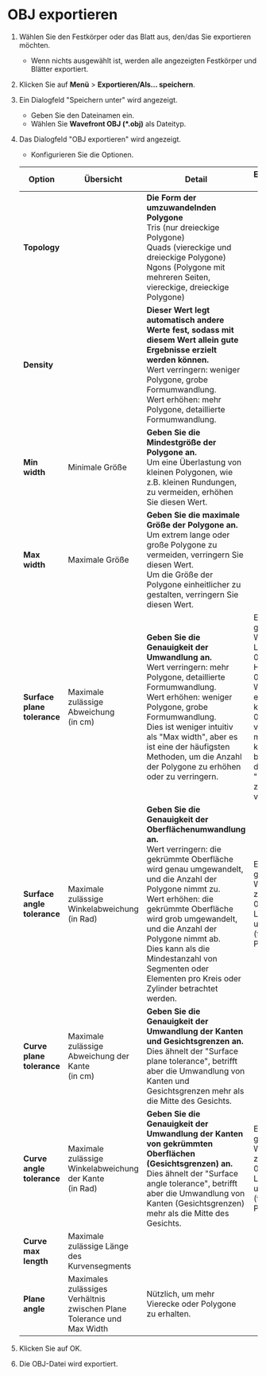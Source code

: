 # OBJ exportieren

1. Wählen Sie den Festkörper oder das Blatt aus, den/das Sie exportieren möchten.
   - Wenn nichts ausgewählt ist, werden alle angezeigten Festkörper und Blätter exportiert.
2. Klicken Sie auf **Menü** > **Exportieren/Als... speichern**.
3. Ein Dialogfeld "Speichern unter" wird angezeigt.
   - Geben Sie den Dateinamen ein.
   - Wählen Sie **Wavefront OBJ (*.obj)** als Dateityp.
4. Das Dialogfeld "OBJ exportieren" wird angezeigt.
   - Konfigurieren Sie die Optionen.

   | Option | Übersicht | Detail | Empfohlener Wert |
   | ------- | ------- |------- |------- |
   | **Topology** |  | **Die Form der umzuwandelnden Polygone** <br /> Tris (nur dreieckige Polygone) <br /> Quads (viereckige und dreieckige Polygone) <br /> Ngons (Polygone mit mehreren Seiten, viereckige, dreieckige Polygone)||
   |**Density** |  | **Dieser Wert legt automatisch andere Werte fest, sodass mit diesem Wert allein gute Ergebnisse erzielt werden können.** <br /> Wert verringern: weniger Polygone, grobe Formumwandlung.<br /> Wert erhöhen: mehr Polygone, detaillierte Formumwandlung.||
   |**Min width** | Minimale Größe | **Geben Sie die Mindestgröße der Polygone an.** <br /> Um eine Überlastung von kleinen Polygonen, wie z.B. kleinen Rundungen, zu vermeiden, erhöhen Sie diesen Wert. |
   |**Max width** | Maximale Größe | **Geben Sie die maximale Größe der Polygone an.** <br /> Um extrem lange oder große Polygone zu vermeiden, verringern Sie diesen Wert. <br /> Um die Größe der Polygone einheitlicher zu gestalten, verringern Sie diesen Wert. |
   |**Surface plane tolerance** | Maximale zulässige Abweichung <br /> (in cm) | **Geben Sie die Genauigkeit der Umwandlung an.** <br /> Wert verringern: mehr Polygone, detaillierte Formumwandlung.<br /> Wert erhöhen: weniger Polygone, grobe Formumwandlung. <br /> Dies ist weniger intuitiv als "Max width", aber es ist eine der häufigsten Methoden, um die Anzahl der Polygone zu erhöhen oder zu verringern. | Ein geeigneter Wert für Low-Poly ist 0,01 und für High-Poly 0,0001. <br /> Wenn Sie einen Wert kleiner als 0,001 verwenden möchten, könnte es besser sein, den Wert "Max width" zu verringern. |
   |**Surface angle tolerance** | Maximale zulässige Winkelabweichung <br /> (in Rad) | **Geben Sie die Genauigkeit der Oberflächenumwandlung an.** <br /> Wert verringern: die gekrümmte Oberfläche wird genau umgewandelt, und die Anzahl der Polygone nimmt zu.<br /> Wert erhöhen: die gekrümmte Oberfläche wird grob umgewandelt, und die Anzahl der Polygone nimmt ab.<br /> Dies kann als die Mindestanzahl von Segmenten oder Elementen pro Kreis oder Zylinder betrachtet werden. | Ein geeigneter Wert liegt zwischen 0,35 (für Low-Poly) und 0,15 (für High-Poly). |
   |**Curve plane tolerance** | Maximale zulässige Abweichung der Kante <br /> (in cm) | **Geben Sie die Genauigkeit der Umwandlung der Kanten und Gesichtsgrenzen an.** <br /> Dies ähnelt der "Surface plane tolerance", betrifft aber die Umwandlung von Kanten und Gesichtsgrenzen mehr als die Mitte des Gesichts. ||
   |**Curve angle tolerance** | Maximale zulässige Winkelabweichung der Kante <br /> (in Rad) | **Geben Sie die Genauigkeit der Umwandlung der Kanten von gekrümmten Oberflächen (Gesichtsgrenzen) an.** <br /> Dies ähnelt der "Surface angle tolerance", betrifft aber die Umwandlung von Kanten (Gesichtsgrenzen) mehr als die Mitte des Gesichts. | Ein geeigneter Wert liegt zwischen 0,35 (für Low-Poly) und 0,15 (für High-Poly). |
   |**Curve max length** | Maximale zulässige Länge des Kurvensegments | |
   |**Plane angle** | Maximales zulässiges Verhältnis zwischen Plane Tolerance und Max Width | Nützlich, um mehr Vierecke oder Polygone zu erhalten. |
5. Klicken Sie auf OK.
6. Die OBJ-Datei wird exportiert.
